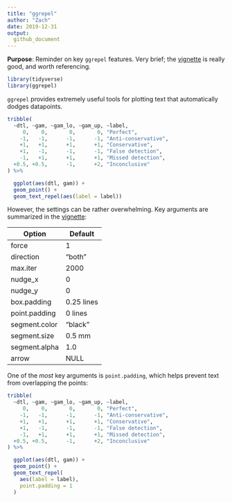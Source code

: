 ```yaml
---
title: "ggrepel"
author: "Zach"
date: 2019-12-31
output:
  github_document
---
```


**Purpose**: Reminder on key `ggrepel` features. Very brief; the
[vignette](https://cran.r-project.org/web/packages/ggrepel/vignettes/ggrepel.html)
is really good, and worth referencing.

```r
library(tidyverse)
library(ggrepel)
```

`ggrepel` provides extremely useful tools for plotting text that automatically
dodges datapoints.

```r
tribble(
  ~dtl, ~gam, ~gam_lo, ~gam_up, ~label,
     0,    0,       0,       0, "Perfect",
    -1,   -1,      -1,      -1, "Anti-conservative",
    +1,   +1,      +1,      +1, "Conservative",
    +1,   -1,      -1,      -1, "False detection",
    -1,   +1,      +1,      +1, "Missed detection",
  +0.5, +0.5,      -1,      +2, "Inconclusive"
) %>%

  ggplot(aes(dtl, gam)) +
  geom_point() +
  geom_text_repel(aes(label = label))
```

However, the settings can be rather overwhelming. Key arguments are summarized
in the [vignette](https://cran.r-project.org/web/packages/ggrepel/vignettes/ggrepel.html):

| Option | Default| Description |
|---|---|
| force | 1 | force of repulsion between overlapping text labels |
| direction | "both"| move text labels “both” (default), “x”, or “y” directions |
| max.iter | 2000 | maximum number of iterations to try to resolve overlaps |
| nudge_x | 0 | adjust the starting x position of the text label |
| nudge_y | 0 | adjust the starting y position of the text label |
| box.padding | 0.25 lines | padding around the text label |
| point.padding | 0 lines | padding around the labeled data point |
| segment.color | "black" | line segment color |
| segment.size | 0.5 mm | line segment thickness |
| segment.alpha | 1.0 | line segment transparency |
| arrow | NULL | render line segment as an arrow with grid::arrow() |

One of the *most* key arguments is `point.padding`, which helps prevent text
from overlapping the points:

```r
tribble(
  ~dtl, ~gam, ~gam_lo, ~gam_up, ~label,
     0,    0,       0,       0, "Perfect",
    -1,   -1,      -1,      -1, "Anti-conservative",
    +1,   +1,      +1,      +1, "Conservative",
    +1,   -1,      -1,      -1, "False detection",
    -1,   +1,      +1,      +1, "Missed detection",
  +0.5, +0.5,      -1,      +2, "Inconclusive"
) %>%

  ggplot(aes(dtl, gam)) +
  geom_point() +
  geom_text_repel(
    aes(label = label),
    point.padding = 1
  )
```
